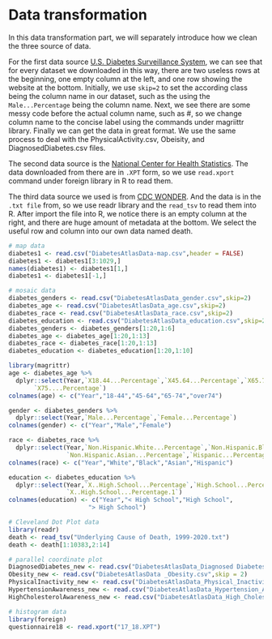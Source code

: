 # Data transformation

In this data transformation part, we will separately introduce how we clean the three source of data.  

For the first data source [U.S. Diabetes Surveillance System](https://gis.cdc.gov/grasp/diabetes/DiabetesAtlas.html), we can see that for every dataset we downloaded in this way, there are two useless rows at the beginning, one empty column at the left, and one row showing the website at the bottom. Initially, we use `skip=2` to set the according class being the column name in our dataset, such as the using the `Male...Percentage` being the column name. Next, we see there are some messy code before the actual column name, such as #, so we change column name to the concise label using the commands under magriittr library. Finally we can get the data in great format. We use the same process to deal with the PhysicalActivity.csv, Obeisity, and DiagnosedDiabetes.csv files.  

The second data source is the [National Center for Health Statistics](https://wwwn.cdc.gov/nchs/nhanes/search/datapage.aspx?Component=Questionnaire). The data downloaded from there are in `.XPT` form, so we use `read.xport` command under foreign library in R to read them.  

The third data source we used is from [CDC WONDER](https://wonder.cdc.gov/ucd-icd10.html). And the data is in the `.txt file` from, so we use readr library and the `read_tsv` to read them into R. After import the file into R, we notice there is an empty column at the right, and there are huge amount of metadata at the bottom. We select the useful row and column into our own data named death.

```r
# map data
diabetes1 <- read.csv("DiabetesAtlasData-map.csv",header = FALSE)
diabetes1 <- diabetes1[3:1029,]
names(diabetes1) <- diabetes1[1,]
diabetes1 <- diabetes1[-1,]
```

```r
# mosaic data
diabetes_genders <- read.csv("DiabetesAtlasData_gender.csv",skip=2)
diabetes_age <- read.csv("DiabetesAtlasData_age.csv",skip=2)
diabetes_race <- read.csv("DiabetesAtlasData_race.csv",skip=2)
diabetes_education <- read.csv("DiabetesAtlasData_education.csv",skip=2)
diabetes_genders <- diabetes_genders[1:20,1:6]
diabetes_age <- diabetes_age[1:20,1:13]
diabetes_race <- diabetes_race[1:20,1:13]
diabetes_education <- diabetes_education[1:20,1:10]

library(magrittr)
age <- diabetes_age %>% 
  dplyr::select(Year,`X18.44...Percentage`,`X45.64...Percentage`,`X65.74...Percentage`,
       `X75....Percentage`)
colnames(age) <- c("Year","18-44","45-64","65-74","over74")

gender <- diabetes_genders %>% 
  dplyr::select(Year,`Male...Percentage`,`Female...Percentage`)
colnames(gender) <- c("Year","Male","Female")

race <- diabetes_race %>% 
  dplyr::select(Year,`Non.Hispanic.White...Percentage`,`Non.Hispanic.Black...Percentage`,
                `Non.Hispanic.Asian...Percentage`,`Hispanic...Percentage`)
colnames(race) <- c("Year","White","Black","Asian","Hispanic")

education <- diabetes_education %>% 
  dplyr::select(Year,`X..High.School...Percentage`,`High.School...Percentage`,
                `X..High.School...Percentage.1`)
colnames(education) <- c("Year","< High School","High School",
                      "> High School")
```
```r
# Cleveland Dot Plot data
library(readr)
death <- read_tsv("Underlying Cause of Death, 1999-2020.txt")
death <- death[1:10383,2:14]
```

```r
# parallel coordinate plot
DiagnosedDiabetes_new <- read.csv("DiabetesAtlasData_Diagnosed Diabetes.csv",skip = 2)
Obesity_new <- read.csv("DiabetesAtlasData _Obesity.csv",skip = 2)
PhysicalInactivity_new <- read.csv("DiabetesAtlasData_Physical_Inactivity.csv",skip = 2)
HypertensionAwareness_new <- read.csv("DiabetesAtlasData_Hypertension_Awareness.csv",skip=2)
HighCholesterolAwareness_new <- read.csv("DiabetesAtlasData_High_Cholesterol_Awareness.csv",skip=2)
```

```r
# histogram data
library(foreign)
questionnaire18 <- read.xport("17_18.XPT")
```



